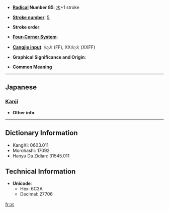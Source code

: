 * '''[[Wiktionary:Chinese radical index| Radical]] Number 85''': [[Wiktionary:Chinese radical index 水|水]]+1 stroke

* '''[[Wiktionary:Chinese total strokes index|Stroke number]]''': [[Wiktionary:Chinese total strokes index 5|5]]

* '''Stroke order''': 

* '''[[Wiktionary:Chinese four corner index|Four-Corner System]]''': 

* '''[[Wiktionary:Chinese Cangjie index|Cangjie input]]''': 火火 (FF), XX火火 (XXFF)

* '''Graphical Significance and Origin''': 

* '''Common Meaning'''

----

==Japanese==
===[[Kanji]]===
{{kanji|on readings=[[すい]] (sui)
|kun readings=[[したみず]] (shitamizu)
}}

* '''Other info''':  

----

== Dictionary Information ==

* KangXi: 0603.011
* Morohashi: 17092
* Hanyu Da Zidian: 31545.011

== Technical Information ==

* '''Unicode''':
** Hex: 6C3A
** Decimal: 27706

[[fr:氺]]